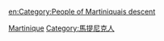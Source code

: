 [[Category:非洲裔法國人|Martinique]]
[[Category:馬提尼克人|Category:馬提尼克人]]

[[en:Category:People_of_Martiniquais_descent|en:Category:People of Martiniquais descent]]